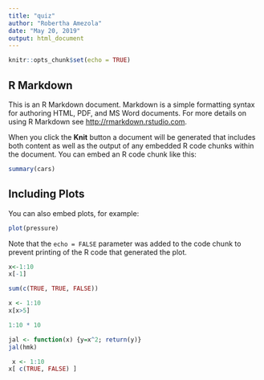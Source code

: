```yaml
---
title: "quiz"
author: "Robertha Amezola"
date: "May 20, 2019"
output: html_document
---
```


```r
knitr::opts_chunk$set(echo = TRUE)
```

## R Markdown

This is an R Markdown document. Markdown is a simple formatting syntax for authoring HTML, PDF, and MS Word documents. For more details on using R Markdown see <http://rmarkdown.rstudio.com>.

When you click the **Knit** button a document will be generated that includes both content as well as the output of any embedded R code chunks within the document. You can embed an R code chunk like this:

```r
summary(cars)
```

## Including Plots

You can also embed plots, for example:

```r
plot(pressure)
```

Note that the `echo = FALSE` parameter was added to the code chunk to prevent printing of the R code that generated the plot.

```r
x<-1:10
x[-1]
```
 
```r
sum(c(TRUE, TRUE, FALSE))
```
```r
x <- 1:10 
x[x>5]

```
 
 
```r
1:10 * 10

```
 
```r
jal <- function(x) {y=x^2; return(y)}
jal(hmk)
```
```r
 x <- 1:10
x[ c(TRUE, FALSE) ]
```
 
 
